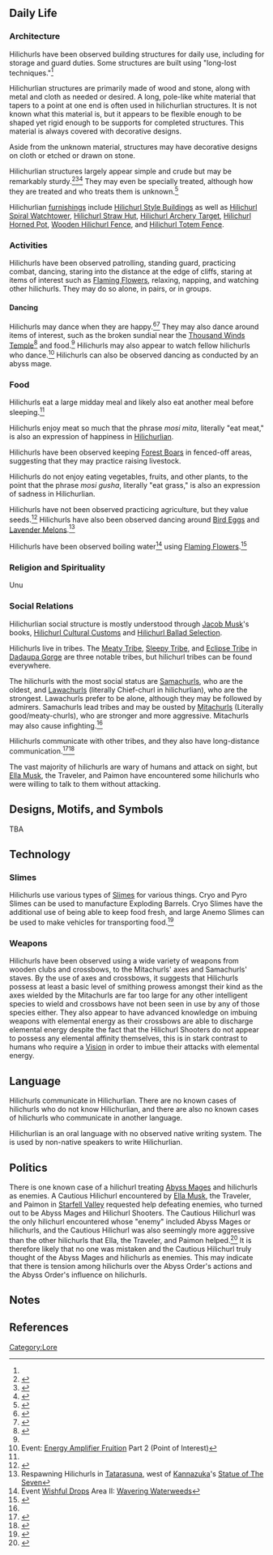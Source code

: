 <!-- for the purposes of this article, "hilichurl" is not a proper noun -->
{{CustomTabs
|tab1 = Overview
|tab2 = Culture
|tab3 = Media
}}
{{Stub|add information to all sections}}
==Daily Life==
===Architecture===
{{Stub|merge [[Hilichurl Structures]] into this section?}}
Hilichurls have been observed building structures for daily use, including for storage and guard duties. Some structures are built using "long-lost techniques."<ref name="spiral watchtower" />

Hilichurlian structures are primarily made of wood and stone, along with metal and cloth as needed or desired. A long, pole-like white material that tapers to a point at one end is often used in hilichurlian structures. It is not known what this material is, but it appears to be flexible enough to be shaped yet rigid enough to be supports for completed structures. This material is always covered with decorative designs.

Aside from the unknown material, structures may have decorative designs on cloth or etched or drawn on stone.

Hilichurlian structures largely appear simple and crude but may be remarkably sturdy.<ref name="spiral watchtower">{{Ref/Furnishing|Hilichurl Spiral Watchtower}}</ref><ref> {{Ref/Furnishing|Hilichurl Chieftain Hall}}</ref><ref name="totam fence">{{Ref/Furnishing|Hilichurl Totem Fence}}</ref> They may even be specially treated, although how they are treated and who treats them is unknown.<ref>{{Ref/Furnishing|Wooden Hilichurl Fence}}</ref>

Hilichurlian [[furnishing]]s include [[:Category:Building Hilichurl Style|Hilichurl Style Buildings]] as well as [[Hilichurl Spiral Watchtower]], [[Hilichurl Straw Hut]], [[Hilichurl Archery Target]], [[Hilichurl Horned Pot]], [[Wooden Hilichurl Fence]], and [[Hilichurl Totem Fence]].

===Activities===
Hilichurls have been observed patrolling, standing guard, practicing combat, dancing, staring into the distance at the edge of cliffs, staring at items of interest such as [[Flaming Flower]]s, relaxing, napping, and watching other hilichurls. They may do so alone, in pairs, or in groups.

====Dancing====
Hilichurls may dance when they are happy.<ref>{{Ref/Quest|Language Exchange}}</ref><ref>{{Ref/Quest|Poetry Exchange}}</ref> They may also dance around items of interest, such as the broken sundial near the [[Thousand Winds Temple]]<ref>{{Ref/Quest|Crisis of Shields}}</ref> and food.<ref name="lavender melon egg dance" group="Note" /> Hilichurls may also appear to watch fellow hilichurls who dance.<ref>Event: [[Energy Amplifier Fruition]] Part 2 (Point of Interest)</ref> Hilichurls can also be observed dancing as conducted by an abyss mage.

===Food===
Hilichurls eat a large midday meal and likely also eat another meal before sleeping.<ref name="HHH" />

Hilichurls enjoy meat so much that the phrase ''mosi mita'', literally "eat meat," is also an expression of happiness in [[Hilichurlian]].

Hilichurls have been observed keeping [[Forest Boar]]s in fenced-off areas, suggesting that they may practice raising livestock.

Hilichurls do not enjoy eating vegetables, fruits, and other plants, to the point that the phrase ''mosi gusha'', literally "eat grass," is also an expression of sadness in Hilichurlian.

Hilichurls have not been observed practicing agriculture, but they value seeds.<ref name="HHH">{{Ref/Book|Handy Handbook of Hilichurlian}}</ref> Hilichurls have also been observed dancing around [[Bird Egg]]s and [[Lavender Melon]]s.<ref name="lavender melon egg dance" group="Note">Respawning Hilichurls in [[Tatarasuna]], west of [[Kannazuka]]'s [[Statue of The Seven]]</ref>

Hilichurls have been observed boiling water<ref>Event [[Wishful Drops]] Area II: [[Wishful Drops/Story#Area II: Wavering Waterweeds|Wavering Waterweeds]]</ref> using [[Flaming Flower]]s.<ref>{{Ref/Quest|Moonfinger}}</ref>

===Religion and Spirituality===
Unu

===Social Relations===
Hilichurlian social structure is mostly understood through [[Jacob Musk]]'s books, [[Hilichurl Cultural Customs]] and [[Hilichurl Ballad Selection]].

Hilichurls live in tribes. The [[Meaty Tribe]], [[Sleepy Tribe]], and [[Eclipse Tribe]] in [[Dadaupa Gorge]] are three notable tribes, but hilichurl tribes can be found everywhere.

The hilichurls with the most social status are [[Samachurl]]s, who are the oldest, and [[Lawachurl]]s (literally Chief-churl in hilichurlian), who are the strongest. Lawachurls prefer to be alone, although they may be followed by admirers. Samachurls lead tribes and may be ousted by [[Mitachurl]]s (Literally good/meaty-churls), who are stronger and more aggressive. Mitachurls may also cause infighting.<ref name="totam fence" />

Hilichurls communicate with other tribes, and they also have long-distance communication.<ref name="mutual exchange">{{Ref/Quest|Mutual Exchange}}</ref><ref name="hilichurl justice">{{Ref/Quest|Hilichurl Justice}}</ref>

The vast majority of hilichurls are wary of humans and attack on sight, but [[Ella Musk]], the Traveler, and Paimon have encountered some hilichurls who were willing to talk to them without attacking.

==Designs, Motifs, and Symbols==
TBA

==Technology==
===Slimes===
Hilichurls use various types of [[Slimes]] for various things. Cryo and Pyro Slimes can be used to manufacture Exploding Barrels. Cryo Slimes have the additional use of being able to keep food fresh, and large Anemo Slimes can be used to make vehicles for transporting food.<ref name="cryo hilichurl grenadier">{{Ref/Enemy|Cryo Hilichurl Grenadier}}</ref>

===Weapons===
Hilichurls have been observed using a wide variety of weapons from wooden clubs and crossbows, to the Mitachurls' axes and Samachurls' staves. By the use of axes and crossbows, it suggests that Hilichurls possess at least a basic level of smithing prowess amongst their kind as the axes wielded by the Mitachurls are far too large for any other intelligent species to wield and crossbows have not been seen in use by any of those species either. They also appear to have advanced knowledge on imbuing weapons with elemental energy as their crossbows are able to discharge elemental energy despite the fact that the Hilichurl Shooters do not appear to possess any elemental affinity themselves, this is in stark contrast to humans who require a [[Vision]] in order to imbue their attacks with elemental energy.

==Language==
{{Main|Hilichurlian}}
Hilichurls communicate in Hilichurlian. There are no known cases of hilichurls who do not know Hilichurlian, and there are also no known cases of hilichurls who communicate in another language.

Hilichurlian is an oral language with no observed native writing system. The {{w|Latin alphabet}} is used by non-native speakers to write Hilichurlian.

==Politics==
There is one known case of a hilichurl treating [[Abyss Mage]]s and hilichurls as enemies. A Cautious Hilichurl encountered by [[Ella Musk]], the Traveler, and Paimon in [[Starfell Valley]] requested help defeating enemies, who turned out to be Abyss Mages and Hilichurl Shooters. The Cautious Hilichurl was the only hilichurl encountered whose "enemy" included Abyss Mages or hilichurls, and the Cautious Hilichurl was also seemingly more aggressive than the other hilichurls that Ella, the Traveler, and Paimon helped.<ref>{{Ref/Quest|Hilichurl Justice|note=Cautious Hilichurl in Starfell Valley}}</ref> It is therefore likely that no one was mistaken and the Cautious Hilichurl truly thought of the Abyss Mages and hilichurls as enemies. This may indicate that there is tension among hilichurls over the Abyss Order's actions and the Abyss Order's influence on hilichurls.

==Notes==
{{Reflist|note=1}}

==References==
{{Reflist|2}}
[[Category:Lore]]